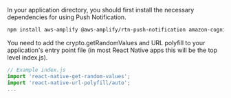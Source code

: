 In your application directory, you should first install the necessary dependencies for using Push Notification.

```bash
npm install aws-amplify @aws-amplify/rtn-push-notification amazon-cognito-identity-js @react-native-community/netinfo @react-native-async-storage/async-storage react-native-get-random-values react-native-url-polyfill
```

You need to add the crypto.getRandomValues and URL polyfill to your application's entry point file (in most React Native apps this will be the top level index.js).

```js
// Example index.js
import 'react-native-get-random-values';
import 'react-native-url-polyfill/auto';
...
```
